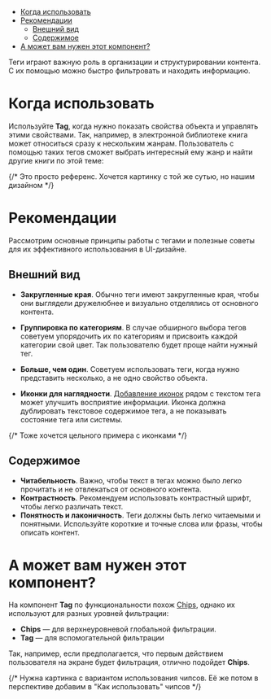 
<MdxMenu>

- [Когда использовать](#когда-использовать)
- [Рекомендации](#рекомендации)
  - [Внешний вид](#внешний-вид)
  - [Содержимое](#содержимое)
- [А может вам нужен этот компонент?](#а-может-вам-нужен-этот-компонент)

</MdxMenu>

Теги играют важную роль в организации и структурировании контента. С их помощью можно быстро фильтровать и находить информацию.

# Когда использовать

Используйте **Tag**, когда нужно показать свойства объекта и управлять этими свойствами. Так, например, в электронной библиотеке книга может относиться сразу к нескольким жанрам. Пользователь с помощью таких тегов сможет выбрать интересный ему жанр и найти другие книги по этой теме:

<MdxImage src={book} />

{/* Это просто референс. Хочется картинку с той же сутью, но нашим дизайном */}

# Рекомендации

Рассмотрим основные принципы работы с тегами и полезные советы для их эффективного использования в UI-дизайне.

## Внешний вид

- **Закругленные края**. Обычно теги имеют закругленные края, чтобы они выглядели дружелюбнее и визуально отделялись от основного контента.

- **Группировка по категориям**. В случае обширного выбора тегов советуем упорядочить их по категориям и присвоить каждой категории свой цвет. Так пользователю будет проще найти нужный тег.

- **Больше, чем один**. Советуем использовать теги, когда нужно представить несколько, а не одно свойство объекта.

<MdxImage src={group} />

- **Иконки для наглядности**. [Добавление иконок](##LIBS.LIB.STAND.TAB/lib:uikit/stand:components-tag-stable/tab:dev/hash:иконка) рядом с текстом тега может улучшить восприятие информации. Иконка должна дублировать текстовое содержимое тега, а не показывать состояние тега или системы.

{/* Тоже хочется цельного примера с иконками */}

## Содержимое

- **Читабельность**. Важно, чтобы текст в тегах можно было легко прочитать и не отвлекаться от основного контента.
- **Контрастность**. Рекомендуем использовать контрастный шрифт, чтобы легко различать текст.
- **Понятность и лаконичность**. Теги должны быть легко читаемыми и понятными. Используйте короткие и точные слова или фразы, чтобы описать контент.

# А может вам нужен этот компонент?

На компонент **Tag** по функциональности похож [Chips](##LIBS.LIB.STAND/lib:uikit/stand:components-chips-stable), однако их используют для разных уровней фильтрации:

- **Chips** — для верхнеуровневой глобальной фильтрации.
- **Tag** — для вспомогательной фильтрации

Так, например, если предполагается, что первым действием пользователя на экране будет фильтрация, отлично подойдет **Chips**.

<MdxImage src={chips} />

{/* Нужна картинка с вариантом использования чипсов. Её же потом в перспективе добавим в "Как использовать" чипсов */}
